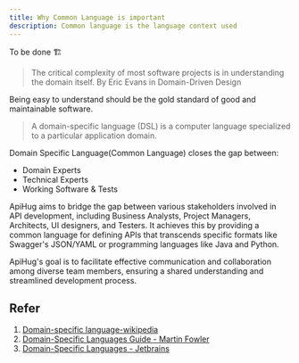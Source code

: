 ```yaml
---
title: Why Common Language is important
description: Common language is the language context used 
---
```



<TipInfo>To be done 🏗️</TipInfo>


> The critical complexity of most software projects is in understanding the domain itself.
> By Eric Evans in Domain-Driven Design

Being easy to understand should be the gold standard of good and maintainable software.

> A domain-specific language (DSL) is a computer language specialized to a particular application domain.

Domain Specific Language(Common Language) closes the gap between:

- Domain Experts
- Technical Experts
- Working Software & Tests

ApiHug aims to bridge the gap between various stakeholders involved in API development, including Business Analysts, Project Managers, Architects, UI designers, and Testers.
It achieves this by providing a common language for defining APIs that transcends specific formats like Swagger's JSON/YAML or programming languages like Java and Python.

ApiHug's goal is to facilitate effective communication and collaboration among diverse team members, ensuring a shared understanding and streamlined development process.





## Refer

1. [Domain-specific language-wikipedia](https://en.wikipedia.org/wiki/Domain-specific_language)
2. [Domain-Specific Languages Guide -  Martin Fowler](https://martinfowler.com/dsl.html)
3. [Domain-Specific Languages - Jetbrains](https://www.jetbrains.com/mps/concepts/domain-specific-languages/)
